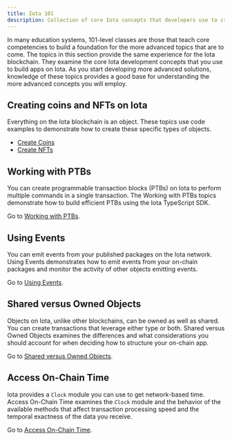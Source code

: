 ```yaml
---
title: Iota 101
description: Collection of core Iota concepts that developers use to create objects and interact with them on the Iota blockchain. 
---
```


In many education systems, 101-level classes are those that teach core competencies to build a foundation for the more advanced topics that are to come. The topics in this section provide the same experience for the Iota blockchain. They examine the core Iota development concepts that you use to build apps on Iota. As you start developing more advanced solutions, knowledge of these topics provides a good base for understanding the more advanced concepts you will employ.

## Creating coins and NFTs on Iota

Everything on the Iota blockchain is an object. These topics use code examples to demonstrate how to create these specific types of objects. 

- [Create Coins](./iota-101/create-coin.mdx)
- [Create NFTs](./iota-101/create-nft.mdx)

## Working with PTBs

You can create programmable transaction blocks (PTBs) on Iota to perform multiple commands in a single transaction. The Working with PTBs topics demonstrate how to build efficient PTBs using the Iota TypeScript SDK.

Go to [Working with PTBs](./iota-101/working-with-ptbs.mdx).

## Using Events

You can emit events from your published packages on the Iota network. Using Events demonstrates how to emit events from your on-chain packages and monitor the activity of other objects emitting events.

Go to [Using Events](./iota-101/using-events.mdx).

## Shared versus Owned Objects

Objects on Iota, unlike other blockchains, can be owned as well as shared. You can create transactions that leverage either type or both. Shared versus Owned Objects examines the differences and what considerations you should account for when deciding how to structure your on-chain app. 

Go to [Shared versus Owned Objects](./iota-101/shared-owned.mdx).

## Access On-Chain Time

Iota provides a `Clock` module you can use to get network-based time. Access On-Chain Time examines the `Clock` module and the behavior of the available methods that affect transaction processing speed and the temporal exactness of the data you receive.

Go to [Access On-Chain Time](./iota-101/access-time.mdx).